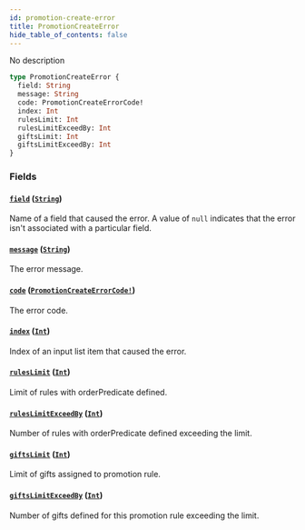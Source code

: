```yaml
---
id: promotion-create-error
title: PromotionCreateError
hide_table_of_contents: false
---
```


No description

```graphql
type PromotionCreateError {
  field: String
  message: String
  code: PromotionCreateErrorCode!
  index: Int
  rulesLimit: Int
  rulesLimitExceedBy: Int
  giftsLimit: Int
  giftsLimitExceedBy: Int
}
```

### Fields

#### [`field`](#) ([`String`](../../../developer/api-reference/scalars/string))

Name of a field that caused the error. A value of `null` indicates that the error isn't associated with a particular field.

#### [`message`](#) ([`String`](../../../developer/api-reference/scalars/string))

The error message.

#### [`code`](#) ([`PromotionCreateErrorCode!`](../../../developer/api-reference/enums/promotion-create-error-code))

The error code.

#### [`index`](#) ([`Int`](../../../developer/api-reference/scalars/int))

Index of an input list item that caused the error.

#### [`rulesLimit`](#) ([`Int`](../../../developer/api-reference/scalars/int))

Limit of rules with orderPredicate defined.

#### [`rulesLimitExceedBy`](#) ([`Int`](../../../developer/api-reference/scalars/int))

Number of rules with orderPredicate defined exceeding the limit.

#### [`giftsLimit`](#) ([`Int`](../../../developer/api-reference/scalars/int))

Limit of gifts assigned to promotion rule.

#### [`giftsLimitExceedBy`](#) ([`Int`](../../../developer/api-reference/scalars/int))

Number of gifts defined for this promotion rule exceeding the limit.
